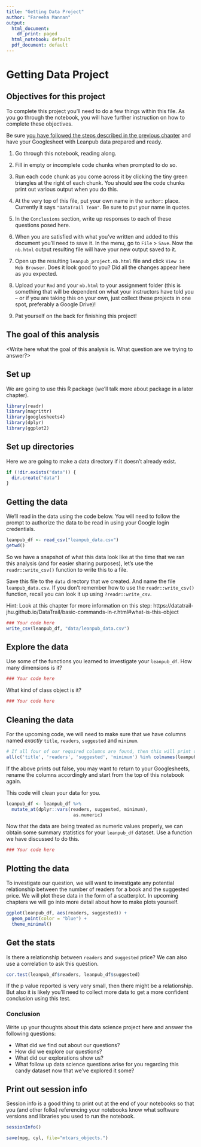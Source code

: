 ```yaml
---
title: "Getting Data Project"
author: "Fareeha Mannan"
output:
  html_document:
    df_print: paged
  html_notebook: default
  pdf_document: default
---
```



# Getting Data Project

## Objectives for this project

To complete this project you’ll need to do a few things within this file. As you go through the notebook, you will have further instruction on how to complete these objectives.

Be sure [you have followed the steps described in the previous chapter](https://datatrail-jhu.github.io/DataTrail/google-documents.html) and have your Googlesheet with Leanpub data prepared and ready.

1. Go through this notebook, reading along.

2. Fill in empty or incomplete code chunks when prompted to do so.

3. Run each code chunk as you come across it by clicking the tiny green triangles at the right of each chunk. You should see the code chunks print out various output when you do this.

4. At the very top of this file, put your own name in the `author:` place. Currently it says `"DataTrail Team"`. Be sure to put your name in quotes.

5. In the `Conclusions` section, write up responses to each of these questions posed here.

6. When you are satisfied with what you've written and added to this document you'll need to save it. In the menu, go to `File` > `Save`. Now the `nb.html` output resulting file will have your new output saved to it.

7. Open up the resulting `leanpub_project.nb.html` file and click `View in Web Browser`. Does it look good to you? Did all the changes appear here as you expected.

8. Upload your `Rmd` and your `nb.html` to your assignment folder (this is something that will be dependent on what your instructors have told you -- or if you are taking this on your own, just collect these projects in one spot, preferably a Google Drive)!

7. Pat yourself on the back for finishing this project!

## The goal of this analysis

<Write here what the goal of this analysis is. What question are we trying to answer?>

## Set up

We are going to use this R package (we'll talk more about package in a later chapter).

```r
library(readr)
library(magrittr)
library(googlesheets4)
library(dplyr)
library(ggplot2)
```

## Set up directories

Here we are going to make a data directory if it doesn't already exist.

```r
if (!dir.exists("data")) {
  dir.create("data")
}
```

## Getting the data

We'll read in the data using the code below. You will need to follow the prompt to authorize the data to be read in using your Google login credentials.

```r
leanpub_df <- read_csv("leanpub_data.csv")
getwd()
```

So we have a snapshot of what this data look like at the time that we ran this analysis (and for easier sharing purposes), let's use the `readr::write_csv()` function to write this to a file.

Save this file to the `data` directory that we created. And name the file `leanpub_data.csv`. If you don't remember how to use the `readr::write_csv()` function, recall you can look it up using `?readr::write_csv`.

Hint: Look at this chapter for more information on this step: https://datatrail-jhu.github.io/DataTrail/basic-commands-in-r.html#what-is-this-object

```r
### Your code here
write_csv(leanpub_df, "data/leanpub_data.csv")
```

## Explore the data     

Use some of the functions you learned to investigate your `leanpub_df`. How many dimensions is it?

```r
### Your code here
```

What kind of class object is it?

```r
### Your code here
```

## Cleaning the data

For the upcoming code, we will need to make sure that we have columns named *exactly* `title`, `readers`, `suggested` and `minimum`.

```r
# If all four of our required columns are found, then this will print out TRUE
all(c('title', 'readers', 'suggested', 'minimum') %in% colnames(leanpub_df))
```

If the above prints out false, you may want to return to your Googlesheets, rename the columns accordingly and start from the top of this notebook again.

This code will clean your data for you.

```r
leanpub_df <- leanpub_df %>%
  mutate_at(dplyr::vars(readers, suggested, minimum),
                         as.numeric)
```

Now that the data are being treated as numeric values properly, we can obtain some summary statistics for your `leanpub_df` dataset. Use a function we have discussed to do this.

```r
### Your code here
```

## Plotting the data

To investigate our question, we will want to investigate any potential relationship between the number of readers for a book and the suggested price. We will plot these data in the form of a scatterplot. In upcoming chapters we will go into more detail about how to make plots yourself.  

```r
ggplot(leanpub_df, aes(readers, suggested)) +
  geom_point(color = "blue") +
  theme_minimal()
```

## Get the stats

Is there a relationship between `readers` and `suggested` price? We can also use a correlation to ask this question.

```r
cor.test(leanpub_df$readers, leanpub_df$suggested)
```
If the p value reported is very very small, then there might be a relationship. But also it is likely you'll need to collect more data to get a more confident conclusion using this test.

### Conclusion

Write up your thoughts about this data science project here and answer the following questions:

- What did we find out about our questions?
- How did we explore our questions?
- What did our explorations show us?
- What follow up data science questions arise for you regarding this candy dataset now that we've explored it some?

## Print out session info

Session info is a good thing to print out at the end of your notebooks so that you (and other folks) referencing your notebooks know what software versions and libraries you used to run the notebook.

```r
sessionInfo()
```





```r
save(mpg, cyl, file="mtcars_objects.")
```

